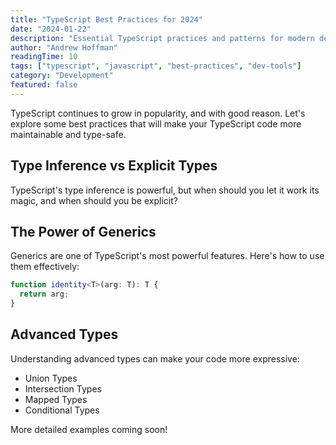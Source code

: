 ```yaml
---
title: "TypeScript Best Practices for 2024"
date: "2024-01-22"
description: "Essential TypeScript practices and patterns for modern development"
author: "Andrew Hoffman"
readingTime: 10
tags: ["typescript", "javascript", "best-practices", "dev-tools"]
category: "Development"
featured: false
---
```


TypeScript continues to grow in popularity, and with good reason. Let's explore some best practices that will make your TypeScript code more maintainable and type-safe.

## Type Inference vs Explicit Types

TypeScript's type inference is powerful, but when should you let it work its magic, and when should you be explicit?

## The Power of Generics

Generics are one of TypeScript's most powerful features. Here's how to use them effectively:

```typescript
function identity<T>(arg: T): T {
  return arg;
}
```

## Advanced Types

Understanding advanced types can make your code more expressive:

- Union Types
- Intersection Types
- Mapped Types
- Conditional Types

More detailed examples coming soon!
